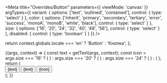 


<Meta
  title="Overrides/Button"
  parameters={{
    viewMode: 'canvas'
  }}
  argTypes={{
    variant: {
      options: ['text', 'outlined', 'contained'],
      control: { type: 'select' }
    },
    color: {
      options: ['inherit', 'primary', 'secondary', 'tertiary', 'error', 'success', 'monoA', 'monoB', 'white', 'black'],
      control: { type: 'select' }
    },
    size: {
      options: ['16', '20', '24', '32', '40', '48', '56'],
      control: { type: 'select' }
    },
    disabled: {
      control: { type: 'boolean' }
    }
  }}
/>

  return context.globals.locale === 'en' ? 'Button' : 'Кнопка';
};

<Canvas>
  <Story name="Button">
    {(args, context) => {
      const text = getText(args, context);
      const icon =
        args.size === '16' ? (
          <IconChevronDownW400 size="12px" />
        ) : args.size === '20' ? (
          <IconChevronDownW400 size="16px" />
        ) : args.size === '24' ? (
          <IconChevronDownW400 size="20px" />
        ) : (
          <IconChevronDownW400 />
        );
      return (
        <div style={{ display: 'grid', gap: '16px', gridAutoFlow: 'column', justifyContent: 'flex-start' }}>
          <Button {...args}>{text}</Button>
          <Button {...args} startIcon={icon} endIcon={icon}>
            {text}
          </Button>
          <Button {...args}>{icon}</Button>
        </div>
      );
    }}
  </Story>
</Canvas>
